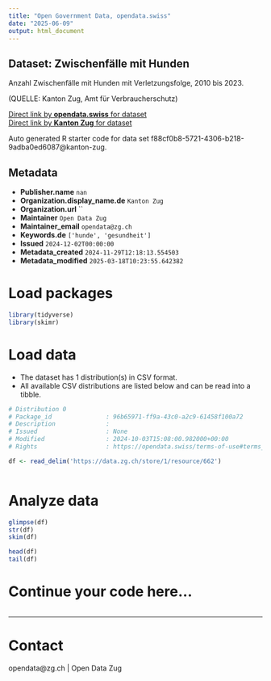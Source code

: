 ```yaml
---
title: "Open Government Data, opendata.swiss"
date: "2025-06-09"
output: html_document
---
```


## Dataset: Zwischenfälle mit Hunden

Anzahl Zwischenfälle mit Hunden mit Verletzungsfolge, 2010 bis 2023.

(QUELLE: Kanton Zug, Amt für Verbraucherschutz)

[Direct link by **opendata.swiss** for dataset](https://opendata.swiss/de/dataset/zwischenfalle-mit-hunden)<br>
[Direct link by **Kanton Zug** for dataset](https://www.zg.ch/behoerden/gesundheitsdirektion/statistikfachstelle/themen/gesundheit/verbraucherschutz)

Auto generated R starter code for data set f88cf0b8-5721-4306-b218-9adba0ed6087@kanton-zug.

## Metadata

- **Publisher.name** `nan`
- **Organization.display_name.de** `Kanton Zug`
- **Organization.url** ``
- **Maintainer** `Open Data Zug`
- **Maintainer_email** `opendata@zg.ch`
- **Keywords.de** `['hunde', 'gesundheit']`
- **Issued** `2024-12-02T00:00:00`
- **Metadata_created** `2024-11-29T12:18:13.554503`
- **Metadata_modified** `2025-03-18T10:23:55.642382`


# Load packages

```r

library(tidyverse)
library(skimr)

```

# Load data

-   The dataset has 1 distribution(s) in CSV format.
-   All available CSV distributions are listed below and can be read into a tibble.

```r

# Distribution 0
# Package_id               : 96b65971-ff9a-43c0-a2c9-61458f100a72
# Description              : 
# Issued                   : None
# Modified                 : 2024-10-03T15:08:00.982000+00:00
# Rights                   : https://opendata.swiss/terms-of-use#terms_open

df <- read_delim('https://data.zg.ch/store/1/resource/662')



```

# Analyze data

```r

glimpse(df)
str(df)
skim(df)

head(df)
tail(df)

```

# Continue your code here...

```r

```

------------------------------------------------------------------------

# Contact

opendata@zg.ch | Open Data Zug

